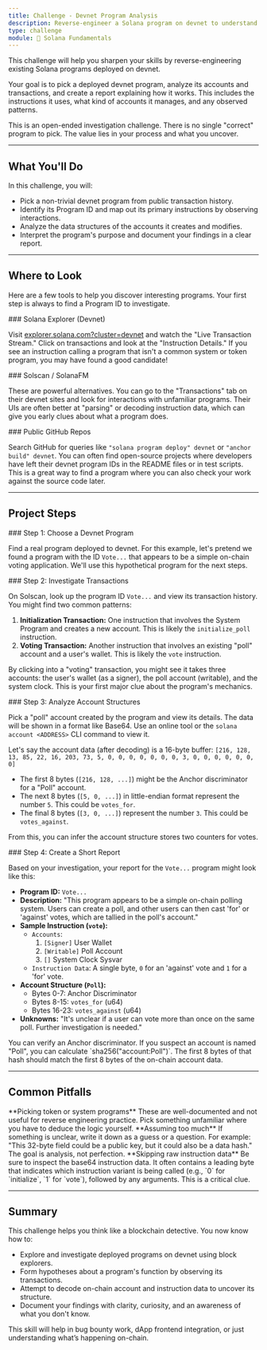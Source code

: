 ```yaml
---
title: Challenge - Devnet Program Analysis
description: Reverse-engineer a Solana program on devnet to understand its accounts and instructions.
type: challenge
module: 🧱 Solana Fundamentals
---
```



This challenge will help you sharpen your skills by reverse-engineering existing Solana programs deployed on devnet.

Your goal is to pick a deployed devnet program, analyze its accounts and transactions, and create a report explaining how it works. This includes the instructions it uses, what kind of accounts it manages, and any observed patterns.

<Callout type="info">
This is an open-ended investigation challenge. There is no single "correct" program to pick. The value lies in your process and what you uncover.
</Callout>

---

## What You'll Do

<Callout type="info">
In this challenge, you will:

-   Pick a non-trivial devnet program from public transaction history.
-   Identify its Program ID and map out its primary instructions by observing interactions.
-   Analyze the data structures of the accounts it creates and modifies.
-   Interpret the program's purpose and document your findings in a clear report.
</Callout>

---

## Where to Look

Here are a few tools to help you discover interesting programs. Your first step is always to find a Program ID to investigate.

<Accordions>
<Accordion title="Solana Explorer (Devnet)">
### Solana Explorer (Devnet)

Visit [explorer.solana.com?cluster=devnet](https://explorer.solana.com?cluster=devnet) and watch the "Live Transaction Stream." Click on transactions and look at the "Instruction Details." If you see an instruction calling a program that isn't a common system or token program, you may have found a good candidate!
</Accordion>

<Accordion title="Solscan / SolanaFM">
### Solscan / SolanaFM

These are powerful alternatives. You can go to the "Transactions" tab on their devnet sites and look for interactions with unfamiliar programs. Their UIs are often better at "parsing" or decoding instruction data, which can give you early clues about what a program does.
</Accordion>

<Accordion title="Public GitHub Repos">
### Public GitHub Repos

Search GitHub for queries like `"solana program deploy" devnet` or `"anchor build" devnet`. You can often find open-source projects where developers have left their devnet program IDs in the README files or in test scripts. This is a great way to find a program where you can also check your work against the source code later.
</Accordion>
</Accordions>

---

## Project Steps

<Steps>
<Step>
### Step 1: Choose a Devnet Program

Find a real program deployed to devnet. For this example, let's pretend we found a program with the ID `Vote...` that appears to be a simple on-chain voting application. We'll use this hypothetical program for the next steps.
</Step>

<Step>
### Step 2: Investigate Transactions

On Solscan, look up the program ID `Vote...` and view its transaction history. You might find two common patterns:

1.  **Initialization Transaction:** One instruction that involves the System Program and creates a new account. This is likely the `initialize_poll` instruction.
2.  **Voting Transaction:** Another instruction that involves an existing "poll" account and a user's wallet. This is likely the `vote` instruction.

By clicking into a "voting" transaction, you might see it takes three accounts: the user's wallet (as a signer), the poll account (writable), and the system clock. This is your first major clue about the program's mechanics.
</Step>

<Step>
### Step 3: Analyze Account Structures

Pick a "poll" account created by the program and view its details. The data will be shown in a format like Base64. Use an online tool or the `solana account <ADDRESS>` CLI command to view it.

Let's say the account data (after decoding) is a 16-byte buffer:
`[216, 128, 13, 85, 22, 16, 203, 73, 5, 0, 0, 0, 0, 0, 0, 0, 3, 0, 0, 0, 0, 0, 0, 0]`

-   The first 8 bytes (`[216, 128, ...]`) might be the Anchor discriminator for a "Poll" account.
-   The next 8 bytes (`[5, 0, ...]`) in little-endian format represent the number `5`. This could be `votes_for`.
-   The final 8 bytes (`[3, 0, ...]`) represent the number `3`. This could be `votes_against`.

From this, you can infer the account structure stores two counters for votes.
</Step>

<Step>
### Step 4: Create a Short Report

Based on your investigation, your report for the `Vote...` program might look like this:

-   **Program ID:** `Vote...`
-   **Description:** "This program appears to be a simple on-chain polling system. Users can create a poll, and other users can then cast 'for' or 'against' votes, which are tallied in the poll's account."
-   **Sample Instruction (`vote`):**
    -   `Accounts`:
        1.  `[Signer]` User Wallet
        2.  `[Writable]` Poll Account
        3.  `[]` System Clock Sysvar
    -   `Instruction Data`: A single byte, `0` for an 'against' vote and `1` for a 'for' vote.
-   **Account Structure (`Poll`):**
    -   Bytes 0-7: Anchor Discriminator
    -   Bytes 8-15: `votes_for` (u64)
    -   Bytes 16-23: `votes_against` (u64)
-   **Unknowns:** "It's unclear if a user can vote more than once on the same poll. Further investigation is needed."
</Step>
</Steps>

<Callout type="tip">
You can verify an Anchor discriminator. If you suspect an account is named "Poll", you can calculate `sha256("account:Poll")`. The first 8 bytes of that hash should match the first 8 bytes of the on-chain account data.
</Callout>

---

## Common Pitfalls

<Callout type="warn">
**Picking token or system programs**
These are well-documented and not useful for reverse engineering practice. Pick something unfamiliar where you have to deduce the logic yourself.
</Callout>

<Callout type="warn">
**Assuming too much**
If something is unclear, write it down as a guess or a question. For example: "This 32-byte field could be a public key, but it could also be a data hash." The goal is analysis, not perfection.
</Callout>

<Callout type="warn">
**Skipping raw instruction data**
Be sure to inspect the base64 instruction data. It often contains a leading byte that indicates which instruction variant is being called (e.g., `0` for `initialize`, `1` for `vote`), followed by any arguments. This is a critical clue.
</Callout>

---

## Summary

This challenge helps you think like a blockchain detective. You now know how to:

-   Explore and investigate deployed programs on devnet using block explorers.
-   Form hypotheses about a program's function by observing its transactions.
-   Attempt to decode on-chain account and instruction data to uncover its structure.
-   Document your findings with clarity, curiosity, and an awareness of what you don't know.

This skill will help in bug bounty work, dApp frontend integration, or just understanding what’s happening on-chain.